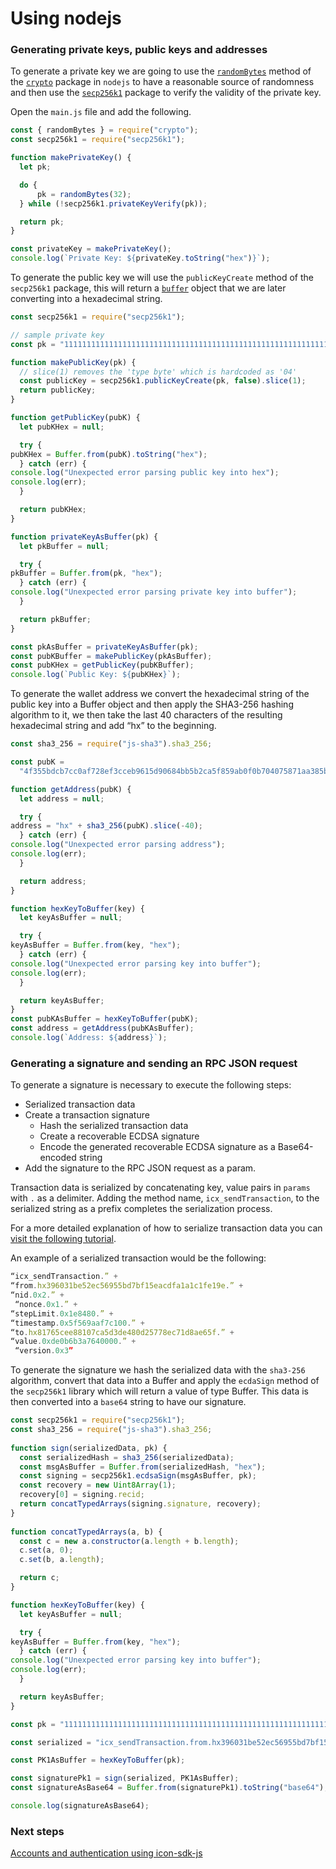 # Using nodejs

### Generating private keys, public keys and addresses

To generate a private key we are going to use the [`randomBytes`](https://nodejs.org/api/crypto.html#cryptorandombytessize-callback) method of the [`crypto`](https://nodejs.org/api/crypto.html) package in `nodejs` to have a reasonable source of randomness and then use the [`secp256k1`](https://github.com/cryptocoinjs/secp256k1-node) package to verify the validity of the private key.

Open the `main.js` file and add the following.

```javascript
const { randomBytes } = require("crypto");
const secp256k1 = require("secp256k1");

function makePrivateKey() {
  let pk;

  do {
      pk = randomBytes(32);
  } while (!secp256k1.privateKeyVerify(pk));

  return pk;
}

const privateKey = makePrivateKey();
console.log(`Private Key: ${privateKey.toString("hex")}`);
```

To generate the public key we will use the `publicKeyCreate` method of the `secp256k1` package, this will return a [`buffer`](https://nodejs.org/api/buffer.html) object that we are later converting into a hexadecimal string.

```javascript
const secp256k1 = require("secp256k1");

// sample private key
const pk = "1111111111111111111111111111111111111111111111111111111111111111";

function makePublicKey(pk) {
  // slice(1) removes the 'type byte' which is hardcoded as '04'
  const publicKey = secp256k1.publicKeyCreate(pk, false).slice(1);
  return publicKey;
}

function getPublicKey(pubK) {
  let pubKHex = null;

  try {
pubKHex = Buffer.from(pubK).toString("hex");
  } catch (err) {
console.log("Unexpected error parsing public key into hex");
console.log(err);
  }

  return pubKHex;
}

function privateKeyAsBuffer(pk) {
  let pkBuffer = null;

  try {
pkBuffer = Buffer.from(pk, "hex");
  } catch (err) {
console.log("Unexpected error parsing private key into buffer");
  }

  return pkBuffer;
}

const pkAsBuffer = privateKeyAsBuffer(pk);
const pubKBuffer = makePublicKey(pkAsBuffer);
const pubKHex = getPublicKey(pubKBuffer);
console.log(`Public Key: ${pubKHex}`);
```

To generate the wallet address we convert the hexadecimal string of the public key into a Buffer object and then apply the SHA3-256 hashing algorithm to it, we then take the last 40 characters of the resulting hexadecimal string and add “hx” to the beginning.

```javascript
const sha3_256 = require("js-sha3").sha3_256;

const pubK =
  "4f355bdcb7cc0af728ef3cceb9615d90684bb5b2ca5f859ab0f0b704075871aa385b6b1b8ead809ca67454d9683fcf2ba03456d6fe2c4abe2b07f0fbdbb2f1c1";

function getAddress(pubK) {
  let address = null;

  try {
address = "hx" + sha3_256(pubK).slice(-40);
  } catch (err) {
console.log("Unexpected error parsing address");
console.log(err);
  }

  return address;
}

function hexKeyToBuffer(key) {
  let keyAsBuffer = null;

  try {
keyAsBuffer = Buffer.from(key, "hex");
  } catch (err) {
console.log("Unexpected error parsing key into buffer");
console.log(err);
  }

  return keyAsBuffer;
}
const pubKAsBuffer = hexKeyToBuffer(pubK);
const address = getAddress(pubKAsBuffer);
console.log(`Address: ${address}`);
```

### Generating a signature and sending an RPC JSON request

To generate a signature is necessary to execute the following steps:

* Serialized transaction data
* Create a transaction signature
  * Hash the serialized transaction data
  * Create a recoverable ECDSA signature
  * Encode the generated recoverable ECDSA signature as a Base64-encoded string
* Add the signature to the RPC JSON request as a param.

Transaction data is serialized by concatenating key, value pairs in `params` with `.` as a delimiter. Adding the method name, `icx_sendTransaction`, to the serialized string as a prefix completes the serialization process.

For a more detailed explanation of how to serialize transaction data you can [visit the following tutorial](/getting-started/how-to-use-the-json-rpc-api#how-to-serialize-transaction-data).

An example of a serialized transaction would be the following:

```javascript
“icx_sendTransaction.” + 
“from.hx396031be52ec56955bd7bf15eacdfa1a1c1fe19e.” + 
“nid.0x2.” +
 “nonce.0x1.” + 
“stepLimit.0x1e8480.” + 
“timestamp.0x5f569aaf7c100.” + 
“to.hx81765cee88107ca5d3de480d25778ec71d8ae65f.” + 
“value.0xde0b6b3a7640000.” +
 “version.0x3”
```

To generate the signature we hash the serialized data with the `sha3-256` algorithm, convert that data into a Buffer and apply the `ecdaSign` method of the `secp256k1` library which will return a value of type Buffer. This data is then converted into a `base64` string to have our signature.

```javascript
const secp256k1 = require("secp256k1");                                     
const sha3_256 = require("js-sha3").sha3_256;                               
                                                                             
function sign(serializedData, pk) {                                         
  const serializedHash = sha3_256(serializedData);                          
  const msgAsBuffer = Buffer.from(serializedHash, "hex");                   
  const signing = secp256k1.ecdsaSign(msgAsBuffer, pk);                     
  const recovery = new Uint8Array(1);                                       
  recovery[0] = signing.recid;                                              
  return concatTypedArrays(signing.signature, recovery);                    
}                                                                           
                                                                             
function concatTypedArrays(a, b) {                                          
  const c = new a.constructor(a.length + b.length);                                                                                             
  c.set(a, 0);
  c.set(b, a.length);

  return c;
}

function hexKeyToBuffer(key) {
  let keyAsBuffer = null;

  try {
keyAsBuffer = Buffer.from(key, "hex");
  } catch (err) {
console.log("Unexpected error parsing key into buffer");
console.log(err);
  }

  return keyAsBuffer;
}

const pk = "1111111111111111111111111111111111111111111111111111111111111111";

const serialized = "icx_sendTransaction.from.hx396031be52ec56955bd7bf15eacdfa1a1c1fe19e.nid.0x2.nonce.0x1.stepLimit.0x1e8480.timestamp.0x5f569aaf7c100.to.hx81765cee88107ca5d3de480d25778ec71d8ae65f.value.0xde0b6b3a7640000.version.0x3";

const PK1AsBuffer = hexKeyToBuffer(pk);

const signaturePk1 = sign(serialized, PK1AsBuffer);
const signatureAsBase64 = Buffer.from(signaturePk1).toString("base64");

console.log(signatureAsBase64);
```

### Next steps

[Accounts and authentication using icon-sdk-js](using-icon-sdk-js.md)
